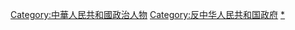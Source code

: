 {{diffuse}}
[[Category:中華人民共和國政治人物|Category:中華人民共和國政治人物]]
[[Category:反中华人民共和国政府|Category:反中华人民共和国政府]]
[[Category:中國持不同政見者|*]]